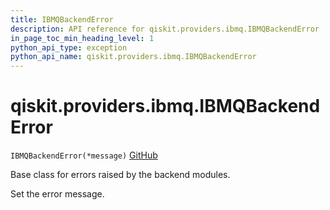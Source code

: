 ```yaml
---
title: IBMQBackendError
description: API reference for qiskit.providers.ibmq.IBMQBackendError
in_page_toc_min_heading_level: 1
python_api_type: exception
python_api_name: qiskit.providers.ibmq.IBMQBackendError
---
```


# qiskit.providers.ibmq.IBMQBackendError

<span id="qiskit.providers.ibmq.IBMQBackendError" />

`IBMQBackendError(*message)` [GitHub](https://github.com/qiskit/qiskit-ibmq-provider/tree/stable/0.19/qiskit/providers/ibmq/exceptions.py "view source code")

Base class for errors raised by the backend modules.

Set the error message.

